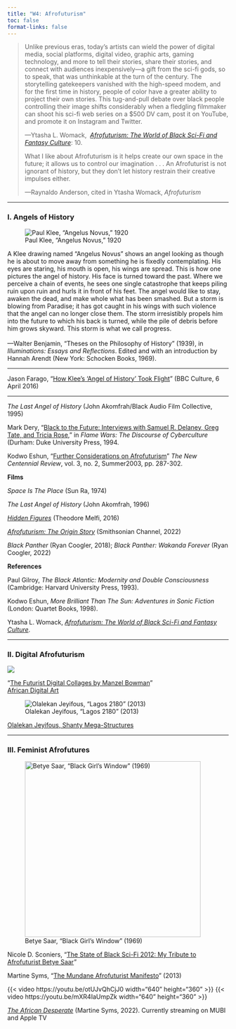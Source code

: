 ```yaml
---
title: "W4: Afrofuturism"
toc: false
format-links: false
---
```


> Unlike previous eras, today's artists can wield the power of digital media, social platforms, digital video, graphic arts, gaming technology, and more to tell their stories, share their stories, and connect with audiences inexpensively---a gift from the sci-fi gods, so to speak, that was unthinkable at the turn of the century. The storytelling gatekeepers vanished with the high-speed modem, and for the first time in history, people of color have a greater ability to project their own stories. This tug-and-pull debate over black people controlling their image shifts considerably when a fledgling filmmaker can shoot his sci-fi web series on a \$500 DV cam, post it on YouTube, and promote it on Instagram and Twitter.
>
> ---Ytasha L. Womack,  [*Afrofuturism: The World of Black Sci-Fi and Fantasy Culture*](https://www.chicagoreviewpress.com/afrofuturism-products-9781613747964.php): 10.
>
> What I like about Afrofuturism is it helps create our own space in the future; it allows us to control our imagination . . . An Afrofuturist is not ignorant of history, but they don't let history restrain their creative impulses either.
>
> ---Raynaldo Anderson, cited in Ytasha Womack, *Afrofuturism*

------------------------------------------------------------------------

### I. Angels of History

::: {layout="[[49, -2, 49]]"}
![Paul Klee, "Angelus Novus," 1920](img/angelus-novus.jpg){fig-alt="Paul Klee, Angelus Novus"}

A Klee drawing named "Angelus Novus" shows an angel looking as though he is about to move away from something he is fixedly contemplating. His eyes are staring, his mouth is open, his wings are spread. This is how one pictures the angel of history. His face is turned toward the past. Where we perceive a chain of events, he sees one single catastrophe that keeps piling ruin upon ruin and hurls it in front of his feet. The angel would like to stay, awaken the dead, and make whole what has been smashed. But a storm is blowing from Paradise; it has got caught in his wings with such violence that the angel can no longer close them. The storm irresistibly propels him into the future to which his back is turned, while the pile of debris before him grows skyward. This storm is what we call progress.<br /><br />---Walter Benjamin, "Theses on the Philosophy of History" (1939), in *Illuminations: Essays and Reflections*. Edited and with an introduction by Hannah Arendt (New York: Schocken Books, 1969).
:::

------------------------------------------------------------------------

Jason Farago, "[How Klee's 'Angel of History' Took Flight](https://www.bbc.com/culture/article/20160401-how-klees-angel-of-history-took-flight)" (BBC Culture, 6 April 2016)

------------------------------------------------------------------------

*The Last Angel of History* (John Akomfrah/Black Audio Film Collective, 1995)

Mark Dery, "[Black to the Future: Interviews with Samuel R. Delaney, Greg Tate, and Tricia Rose](pdf/dery-afrofuturism.pdf)," in *Flame Wars: The Discourse of Cyberculture* (Durham: Duke University Press, 1994.

Kodwo Eshun, "[Further Considerations on Afrofuturism](pdf/eshun-afrofuturism.pdf)" *The New Centennial Review*, vol. 3, no. 2, Summer2003, pp. 287-302.

**Films**

*Space Is The Place* (Sun Ra, 1974)

*The Last Angel of History* (John Akomfrah, 1996)

[*Hidden Figures*](https://www.justwatch.com/us/movie/hidden-figures) (Theodore Melfi, 2016)

[*Afrofuturism: The Origin Story*](https://www.smithsonianchannel.com/special/afrofuturism-the-origin-story) (Smithsonian Channel, 2022)

*Black Panther* (Ryan Coogler, 2018); *Black Panther: Wakanda Forever* (Ryan Coogler, 2022)

**References**

Paul Gilroy, *The Black Atlantic: Modernity and Double Consciousness* (Cambridge: Harvard University Press, 1993).

Kodwo Eshun, *More Brilliant Than The Sun: Adventures in Sonic Fiction* (London: Quartet Books, 1998).

Ytasha L. Womack, [*Afrofuturism: The World of Black Sci-Fi and Fantasy Culture*](https://www.chicagoreviewpress.com/afrofuturism-products-9781613747964.php).

------------------------------------------------------------------------

### II. Digital Afrofuturism

[![](img/manzel-bowman.png)](https://www.manzel.biz/gallery)

"[The Futurist Digital Collages by Manzel Bowman](https://www.africandigitalart.com/the-futurist-digital-collages-by-manzel-bowman/)"\
[African Digital Art](http://africandigitalart.com)

![Olalekan Jeyifous, "Lagos 2180" (2013)](img/lagos-2180.png){fig-align="left" fig-alt="Olalekan Jeyifous, Lagos 2180"}  

[Olalekan Jeyifous, Shanty Mega-Structures](https://jeyifo.us/SMS)

------------------------------------------------------------------------

### III. Feminist Afrofutures

![Betye Saar, "Black Girl's Window" (1969)](img/betye-saar.jpg){width="400" fig-align="left" fig-alt="Betye Saar, Black Girl's Window, 1969"}

Nicole D. Sconiers, "[The State of Black Sci-Fi 2012: My Tribute to Afrofuturist Betye Saar](http://nicolesconiers.com/blog/2012/02/20/the-state-of-black-sci-fi-2012-my-tribute-to-afrofuturist-betye-saar/)"

Martine Syms, "[The Mundane Afrofuturist Manifesto](http://thirdrailquarterly.org/martine-syms-the-mundane-afrofuturist-manifesto/)" (2013)

{{< video https://youtu.be/otUJvQhCjJ0 width="640" height="360" >}} {{< video https://youtu.be/mXR4IaUmpZk width="640" height="360" >}}

[*The African Desperate*](https://mubi.com/films/the-african-desperate) (Martine Syms, 2022). Currently streaming on MUBI and Apple TV
